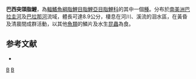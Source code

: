 {{Speciesbox 
| taxon = Roeboides descalvadensis
| status = NE
| status_system = IUCN3.1
| authority =  [[Fowler|Fowler]], 1932
| synonyms = *''Roeboides paranensis''<br /><small>Pignalberi, 1975</small>
}}
'''巴西突頜脂鯉'''，為[[輻鰭魚綱|輻鰭魚綱]][[脂鯉目|脂鯉目]][[脂鯉亞目|脂鯉亞目]][[脂鯉科|脂鯉科]]的其中一個[[種|種]]。分布於[[南美洲|南美洲]][[巴拉圭河|巴拉圭河]]及[[巴拉那河|巴拉那河]]流域，體長可達8.9公分，棲息在河川、溪流的洄水區，在黃昏及清晨間成群活動，以其他[[魚類|魚類]]的鱗片及水生[[昆蟲|昆蟲]]為食。

==参考文献==
{{refbegin}}
*{{FishBase_species|genus=Roeboides|species=descalvadensis|year=2014|month=1}}
{{refend}}

{{Taxonbar|from=Q5588887}}

[[Category:突頜脂鯉屬|B]]
[[Category:1932年描述的鱼类|B]]


{{魚類小作品}}